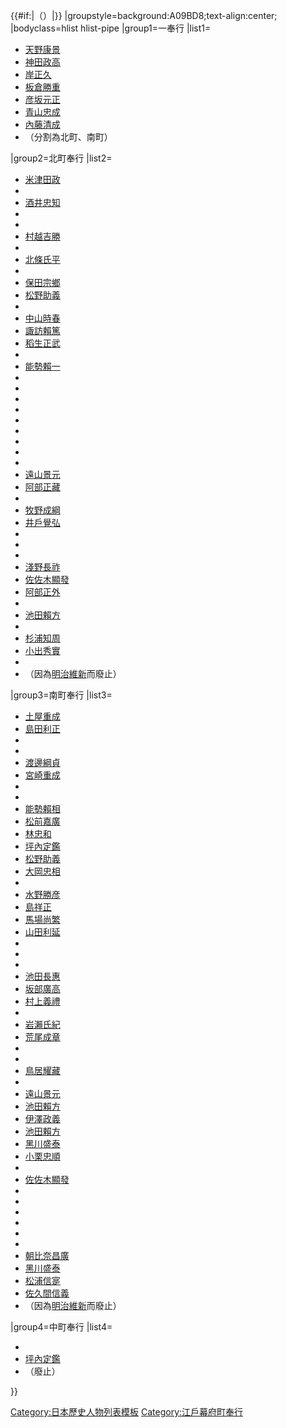 {{Navbox
|name=江戶町奉行
|title={{#if:{{{1|}}}|{{{1|}}}|[[江戶]][[町奉行]]}}{{#if:{{{2|}}}|（{{{2|}}}）|}}
|groupstyle=background:A09BD8;text-align:center;
|bodyclass=hlist hlist-pipe
|group1=一奉行
|list1=
*[[天野康景]]
*[[神田政高]]
*[[岸正久]]
*[[板倉勝重]]
*[[彦坂元正]]
*[[青山忠成]]
*[[內藤清成]]
*（分割為北町、南町）
|group2=北町奉行
|list2=
*[[米津田政]]
*{{tsl|ja|堀直之||堀直之}}
*[[酒井忠知]]
*{{tsl|ja|朝倉在重 (石見守)||朝倉在重}}
*{{tsl|ja|石谷貞清||石谷貞清}}
*[[村越吉勝]]
*{{tsl|ja|島田守政||島田守政}}
*[[北條氏平]]
*{{tsl|ja|川口宗恒||川口宗恒}}
*[[保田宗鄉]]
*[[松野助義]]
*{{tsl|ja|丹羽長守||丹羽長守}}
*[[中山時春]]
*[[諏訪賴篤 (美濃守)|諏訪賴篤]]
*[[稻生正武]]
*{{tsl|ja|石河政朝||石河政朝}}
*[[能勢賴一]]
*{{tsl|ja|依田政次||依田政次}}
*{{tsl|ja|曲淵景漸||曲淵景漸}}
*{{tsl|ja|石河政武||石河政武}}
*{{tsl|ja|柳生久通||柳生久通}}
*{{tsl|ja|初鹿野信興||初鹿野信興}}
*{{tsl|ja|小田切直年||小田切直年}}
*{{tsl|ja|永田正道||永田正道}}
*{{tsl|ja|榊原忠之||榊原忠之}}
*{{tsl|ja|大草高好||大草高好}}
*[[遠山景元]]
*[[阿部正藏]]
*{{tsl|ja|鍋島直孝||鍋島直孝}}
*[[牧野成綱]]
*[[井戶覺弘]]
*{{tsl|ja|跡部良弼||跡部良弼}}
*{{tsl|ja|石谷穆清||石谷穆清}}
*{{tsl|ja|小笠原長常||小笠原長常}}
*[[淺野長祚]]
*[[佐佐木顯發]]
*[[阿部正外]]
*{{tsl|ja|都筑峯暉||都筑峯暉}}
*[[池田賴方]]
*{{tsl|ja|井上清直||井上清直}}
*[[杉浦知周]]
*[[小出秀實]]
*{{tsl|ja|石川利政||石川利政}}
*（因為[[明治维新|明治維新]]而廢止）
|group3=南町奉行
|list3=
*[[土屋重成]]
*[[島田利正]]
*{{tsl|ja|加賀爪忠澄||加賀爪忠澄}}
*{{tsl|ja|神尾元勝||神尾元勝}}
*[[渡邊綱貞]]
*[[宮崎重成]]
*{{tsl|ja|松平忠冬||松平忠冬}}
*{{tsl|ja|甲斐庄正親||甲斐庄正親}}
*[[能勢賴相]]
*[[松前嘉廣]]
*[[林忠和]]
*[[坪內定鑑]]
*[[松野助義]]
*[[大岡忠相]]
*{{tsl|ja|松波正春||松波正春}}
*[[水野勝彦]]
*[[島祥正]]
*[[馬場尚繁]]
*[[山田利延]]
*{{tsl|ja|土屋正方||土屋正方}}
*{{tsl|ja|牧野成賢||牧野成賢}}
*{{tsl|ja|山村良旺||山村良旺}}
*[[池田長惠]]
*[[坂部廣高]]
*[[村上義禮]]
*{{tsl|ja|根岸鎮衛||根岸鎮衛}}
*[[岩瀨氏紀]]
*[[荒尾成章 (旗本)|荒尾成章]]
*{{tsl|ja|筒井政憲||筒井政憲}}
*{{tsl|ja|矢部定謙||矢部定謙}}
*[[鳥居耀藏]]
*{{tsl|ja|跡部良弼||跡部良弼}} 
*[[遠山景元]]
*[[池田賴方]]
*[[伊澤政義]]
*[[池田賴方]]
*[[黑川盛泰]]
*[[小栗忠順]]
*{{tsl|ja|井上清直||井上清直}}
*[[佐佐木顯發]]
*{{tsl|ja|松平康英||松平康英}}
*{{tsl|ja|有馬則篤||有馬則篤}}
*{{tsl|ja|根岸衛奮||根岸衛奮}}
*{{tsl|ja|山口直毅||山口直毅}}
*{{tsl|ja|有馬則篤||有馬則篤}}
*{{tsl|ja|駒井信興||駒井信興}}
*[[朝比奈昌廣]]
*[[黑川盛泰]]
*[[松浦信寔]]
*[[佐久間信義 (町奉行)|佐久間信義]]
*（因為[[明治维新|明治維新]]而廢止）
|group4=中町奉行
|list4=
*{{tsl|ja|丹羽長守||丹羽長守}}
*[[坪內定鑑]]
*（廢止）
}}<noinclude>
[[Category:日本歷史人物列表模板]]
[[Category:江戶幕府町奉行]]